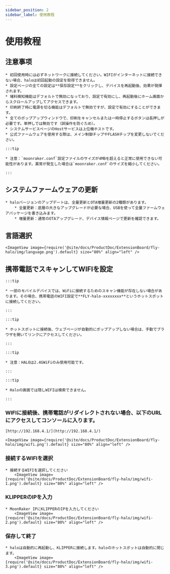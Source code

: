 ```yaml
---
sidebar_position: 2
sidebar_label: 使用教程
---
```






# 使用教程

## 注意事项

    * 初回使用時には必ずネットワークに接続してください。WIFIがインターネットに接続できない場合、haloは初回起動の設定を取得できません。
    * 設定ページの全ての設定は**保存設定**をクリックし、デバイスを再起動後、効果が発揮されます。
    * 堵料検知機能はデフォルトで無効になっており、設定で有効にし、再起動後にホーム画面からスクロールアップしてアクセスできます。
    * 印刷終了時に電源を切る機能はデフォルトで無効ですが、設定で有効にすることができます。
    * 全てのポップアップウィンドウで、印刷をキャンセルまたは一時停止するボタンは長押しが必要です。単押しでは無効です（誤操作を防ぐため）。
    * システムサービスページのHostサービスは上位機ホストです。
    * 公式ファームウェアを使用する際は、メイン制御チップやFLASHチップを変更しないでください。

    :::tip

    * 注意：`moonraker.conf`設定ファイルのサイズが4MBを超えると正常に使用できない可能性があります。異常が発生した場合は`moonraker.conf`のサイズを縮小してください。

    :::

## システムファームウェアの更新

    * haloバージョンのアップデートは、全量更新とOTA増量更新の2種類があります。
        * 全量更新：底層の大きなアップグレードが必要な場合、USBを使って全量ファームウェアパッケージを書き込みます。
        * 増量更新：通常のOTAアップグレード、デバイス情報ページで更新を確認できます。

## 言語選択

    <ImageView image={require('@site/docs/ProductDoc/ExtensionBoard/fly-halo/img/language.png').default} size="80%" align="left" />

## 携帯電話でスキャンしてWIFIを設定

    :::tip

    * 一部のモバイルデバイスでは、WiFiに接続するためのスキャン機能が存在しない場合があります。その場合、携帯電話のWIFI設定で**FLY-halo-xxxxxxxx**というホットスポットに接続してください。

    :::

    :::tip

    * ホットスポットに接続後、ウェブページが自動的にポップアップしない場合は、手動でブラウザを開いてリンクにアクセスしてください。

    :::

    :::tip

    * 注意：HALOは2.4GWiFiのみ使用可能です。

    :::

    :::tip

    * Haloの画面では隠しWIFIは検索できません。

    :::

### WIFIに接続後、携帯電話がリダイレクトされない場合、以下のURLにアクセスしてコンソールに入ります。

    [http://192.168.4.1/](http://192.168.4.1/)

    <ImageView image={require('@site/docs/ProductDoc/ExtensionBoard/fly-halo/img/wifi.png').default} size="80%" align="left" />

### 接続するWIFIを選択

    * 接続するWIFIを選択してください
        <ImageView image={require('@site/docs/ProductDoc/ExtensionBoard/fly-halo/img/wifi-1.png').default} size="80%" align="left" />


### KLIPPERのIPを入力

    * MoonRaker IPにKLIPPERのIPを入力してください
        <ImageView image={require('@site/docs/ProductDoc/ExtensionBoard/fly-halo/img/wifi-2.png').default} size="80%" align="left" />


### 保存して終了

    * haloは自動的に再起動し、KLIPPERに接続します。haloのホットスポットは自動的に閉じます。
        <ImageView image={require('@site/docs/ProductDoc/ExtensionBoard/fly-halo/img/wifi-3.png').default} size="80%" align="left" />

